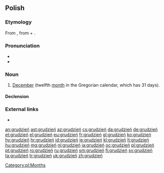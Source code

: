 ==Polish==

===Etymology===
From {{inh|pl|sla-pro|*grudьnъ}}, from {{m|sla-pro|*gruda||heap, lump}} + {{m|sla-pro|*-ьnъ}}.

===Pronunciation===
* {{IPA|/ˈɡrudʑɛɲ/|[ˈɡru.d͡ʑej̃]|lang=pl}}
* {{audio|pl-grudzień.ogg|audio|lang=pl}}

===Noun===
{{pl-noun|m-in}}

# [[December]] (twelfth [[month]] in the Gregorian calendar, which has 31 days).

====Declension====
{{pl-decl-noun
|grudzień|grudnie
|grudnia|grudni
|grudniowi|grudniom
|grudzień|grudnie
|grudniem|grudniami
|grudniu|grudniach
|grudniu|grudnie
}}

[[Category:pl:Months]]

===External links===
* {{R:PWN}}

[[an:grudzień]]
[[ast:grudzień]]
[[az:grudzień]]
[[cs:grudzień]]
[[da:grudzień]]
[[de:grudzień]]
[[et:grudzień]]
[[el:grudzień]]
[[eu:grudzień]]
[[fr:grudzień]]
[[gl:grudzień]]
[[ko:grudzień]]
[[hy:grudzień]]
[[hr:grudzień]]
[[id:grudzień]]
[[ie:grudzień]]
[[kl:grudzień]]
[[lt:grudzień]]
[[hu:grudzień]]
[[mg:grudzień]]
[[nl:grudzień]]
[[ja:grudzień]]
[[oc:grudzień]]
[[pl:grudzień]]
[[pt:grudzień]]
[[ro:grudzień]]
[[ru:grudzień]]
[[sm:grudzień]]
[[fi:grudzień]]
[[sv:grudzień]]
[[ta:grudzień]]
[[tr:grudzień]]
[[uk:grudzień]]
[[zh:grudzień]]